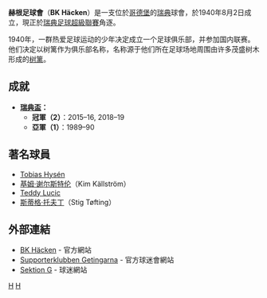 {{noteTA
|T=zh-hans:赫根足球俱乐部; zh-hk:赫根足球會;
|1=zh-hans:赫根足球俱乐部; zh-hk:赫根足球會;
|1=zh-hans:;赫根zh-hk:赫根
}}
{{Football club infobox
| clubname   = 赫根<br />''BK Häcken''
| image      = 
| fullname   = Bollklubben Häcken
| nickname   = 
| founded    = 1940年
| city       = [[哥德堡|哥德堡]]
| ground     = [[拉姆貝斯華倫球場|拉姆貝斯華倫球場]]
| capacity   = 8,480人
| chairman   = Anders Billström
| manager    = Andreas Alm
| league     = [[瑞典超級足球聯賽|瑞典超級足球聯賽]]
| season     = 2021
| position   = 瑞典超，第 12 位
| shirtsupplier = {{Nike}}
| pattern_la1=_blackshoulders|pattern_b1=_blackstripes|pattern_ra1=_blackshoulders
| leftarm1=FFFF00|body1=FFFF00|rightarm1=FFFF00|shorts1=000000|socks1=FFFF00
| pattern_la2=_red_hoops|pattern_b2=_redhoops|pattern_ra2=_red_hoops
| leftarm2=FFFFFF|body2=FFFFFF|rightarm2=FFFFFF|shorts2=FF0000|socks2=FF0000
}}
'''赫根足球會'''（'''BK Häcken'''）是一支位於[[哥德堡|哥德堡]]的[[瑞典|瑞典]]球會，於1940年8月2日成立，現正於[[瑞典足球超級聯賽|瑞典足球超級聯賽]]角逐。

1940年，一群热爱足球运动的少年决定成立一个足球俱乐部，并参加国内联赛。他们决定以树篱作为俱乐部名称，名称源于他们所在足球场地周围由许多茂盛树木形成的[[树篱|树篱]]。

== 成就 ==
* '''[[瑞典盃|瑞典盃]]：'''
** '''冠軍（2）'''：2015–16, 2018–19
** '''亞軍（1）'''：1989–90

== 著名球員 ==
* [[Tobias_Hysén|Tobias Hysén]]
* [[基姆·谢尔斯特伦|基姆·谢尔斯特伦]]（Kim Källström）
* [[Teddy_Lucic|Teddy Lucic]]
* [[斯蒂格·托夫丁|斯蒂格·托夫丁]]（Stig Tøfting）

== 外部連結 ==
* [http://www.bkhacken.se/ BK Häcken] {{Wayback|url=http://www.bkhacken.se/ |date=20130817084805 }} - 官方網站
* [http://www.getingarna.net/ Supporterklubben Getingarna] {{Wayback|url=http://www.getingarna.net/ |date=20210418065139 }} - 官方球迷會網站
* [http://www.svenskafans.com/fotboll/hacken/ Sektion G] {{Wayback|url=http://www.svenskafans.com/fotboll/hacken/ |date=20201205182033 }} - 球迷網站

{{瑞典足球超級聯賽}}

[[Category:瑞典足球俱樂部|H]]
[[Category:1940年建立的足球俱樂部|H]]
{{足球俱樂部小作品}}